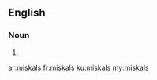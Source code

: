 ==English==

===Noun===
{{head|en|noun plural form}}

# {{plural of|miskal|lang=en}}

[[ar:miskals]]
[[fr:miskals]]
[[ku:miskals]]
[[my:miskals]]